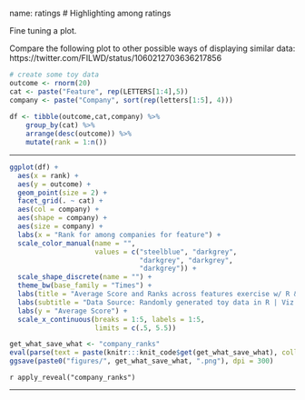 name: ratings
# Highlighting among ratings 

Fine tuning a plot.

Compare the following plot to other possible ways of displaying similar data: https://twitter.com/FILWD/status/1060212703636217856  



```{r, echo = F}
# create some toy data 
outcome <- rnorm(20)
cat <- paste("Feature", rep(LETTERS[1:4],5))
company <- paste("Company", sort(rep(letters[1:5], 4)))
  
df <- tibble(outcome,cat,company) %>% 
    group_by(cat) %>% 
    arrange(desc(outcome)) %>% 
    mutate(rank = 1:n()) 
```

---

```{r company_ranks, echo = F, eval = F}
ggplot(df) +
  aes(x = rank) +
  aes(y = outcome) +
  geom_point(size = 2) +
  facet_grid(. ~ cat) +
  aes(col = company) +
  aes(shape = company) +
  aes(size = company) +
  labs(x = "Rank for among companies for feature") +
  scale_color_manual(name = "", 
                     values = c("steelblue", "darkgrey", 
                                "darkgrey", "darkgrey", 
                                "darkgrey")) +
  scale_shape_discrete(name = "") +
  theme_bw(base_family = "Times") +
  labs(title = "Average Score and Ranks across features exercise w/ R & ggplot2") +
  labs(subtitle = "Data Source: Randomly generated toy data in R | Viz: Gina Reynolds") +
  labs(y = "Average Score") +
  scale_x_continuous(breaks = 1:5, labels = 1:5, 
                     limits = c(.5, 5.5)) 
```

```{r, echo = F, warning=F, message=F, eval = T, fig.show='hide'}
get_what_save_what <- "company_ranks"
eval(parse(text = paste(knitr:::knit_code$get(get_what_save_what), collapse = "")))
ggsave(paste0("figures/", get_what_save_what, ".png"), dpi = 300)
```

`r apply_reveal("company_ranks")`

---
